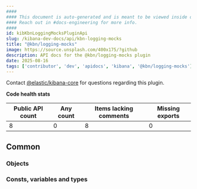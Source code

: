 ```yaml
---
####
#### This document is auto-generated and is meant to be viewed inside our experimental, new docs system.
#### Reach out in #docs-engineering for more info.
####
id: kibKbnLoggingMocksPluginApi
slug: /kibana-dev-docs/api/kbn-logging-mocks
title: "@kbn/logging-mocks"
image: https://source.unsplash.com/400x175/?github
description: API docs for the @kbn/logging-mocks plugin
date: 2025-08-16
tags: ['contributor', 'dev', 'apidocs', 'kibana', '@kbn/logging-mocks']
---
```




Contact [@elastic/kibana-core](https://github.com/orgs/elastic/teams/kibana-core) for questions regarding this plugin.

**Code health stats**

| Public API count  | Any count | Items lacking comments | Missing exports |
|-------------------|-----------|------------------------|-----------------|
| 8 | 0 | 8 | 0 |

## Common

### Objects
<DocDefinitionList data={kbnLoggingMocksObj.common.objects}/>

### Consts, variables and types
<DocDefinitionList data={kbnLoggingMocksObj.common.misc}/>

